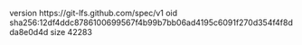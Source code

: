 version https://git-lfs.github.com/spec/v1
oid sha256:12df4ddc8786100699567f4b99b7bb06ad4195c6091f270d354f4f8dda8e0d4d
size 42283
